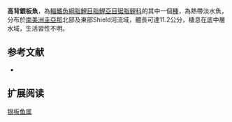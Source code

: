 {{Speciesbox 
| genus = Metynnis
| species = altidorsalis
| status = NE
| status_system = IUCN3.1
| authority =  [[Ahl|Ahl]], 1923
| synonyms = 
}}
'''高背銀板魚'''，為[[輻鰭魚綱|輻鰭魚綱]][[脂鯉目|脂鯉目]][[脂鯉亞目|脂鯉亞目]][[锯脂鲤科|锯脂鲤科]]的其中一個[[種|種]]，為熱帶淡水魚，分布於[[南美洲|南美洲]][[圭亞那|圭亞那]]北部及東部Shield河流域，體長可達11.2公分，棲息在底中層水域，生活習性不明。

==参考文献==
{{refbegin}}
*{{FishBase_species|genus=Metynnis|species=altidorsalis|year=2013|month=10}}
{{refend}}

== 扩展阅读 ==
{{refbegin}}
{{wikispecies-inline|Metynnis altidorsalis|高背銀板魚}}
{{refend}}
{{Taxonbar|from=Q5651466}}

[[Category:银板鱼属|]]